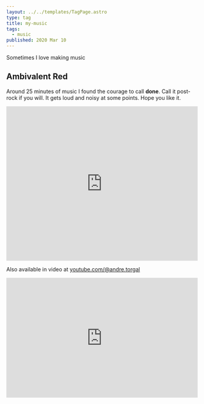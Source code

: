 ```yaml
---
layout: ../../templates/TagPage.astro
type: tag
title: my-music
tags:
  - music
published: 2020 Mar 10
---
```


<Abstract>

Sometimes I love making music

</Abstract>

## Ambivalent Red

Around 25 minutes of music I found the courage to call **done**. Call it post-rock if you will. It gets loud and noisy at some points. Hope you like it.

<iframe
  style="border: 0; width: 100%; height: 406px;"
  src="https://bandcamp.com/EmbeddedPlayer/album=2069440621/size=large/bgcol=ffffff/linkcol=0687f5/artwork=small/transparent=true/"
  seamless
>
  <a href="https://low-grade-arcade.bandcamp.com/album/ambivalent-red">
    Ambivalent Red by Low-Grade Arcade
  </a>
</iframe>

Also available in video at [youtube.com/@andre.torgal](https://www.youtube.com/watch?v=KDDDR4gwJ1g&list=PLVexvci9XaJ9rdQZTBLvdaRADoE9BF0v1&ab_channel=AndreTorgal)

<iframe
  width="100%"
  height="315"
  src="https://www.youtube.com/embed/2MPYELWJYeY"
  title="YouTube video player"
  frameBorder="0"
  allow="encrypted-media; picture-in-picture; web-share"
  allowfullscreen
></iframe>
